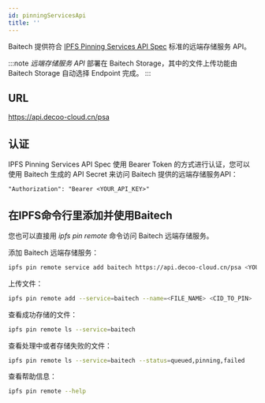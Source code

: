 ```yaml
---
id: pinningServicesApi
title: ''
---
```


Baitech 提供符合 [IPFS Pinning Services API Spec](https://ipfs.github.io/pinning-services-api-spec/) 标准的远端存储服务 API。

:::note
*远端存储服务 API* 部署在 Baitech Storage，其中的文件上传功能由 Baitech Storage 自动选择 Endpoint 完成。
:::

## URL

https://api.decoo-cloud.cn/psa

## 认证

IPFS Pinning Services API Spec 使用 Bearer Token 的方式进行认证，您可以使用 Baitech 生成的 API Secret 来访问 Baitech 提供的远端存储服务API：

```
"Authorization": "Bearer <YOUR_API_KEY>"
```

## 在IPFS命令行里添加并使用Baitech

您也可以直接用 *ipfs pin remote* 命令访问 Baitech 远端存储服务。

添加 Baitech 远端存储服务：
```sh
ipfs pin remote service add baitech https://api.decoo-cloud.cn/psa <YOUR_API_KEY>
```

上传文件：
```sh
ipfs pin remote add --service=baitech --name=<FILE_NAME> <CID_TO_PIN>
```

查看成功存储的文件：
```sh
ipfs pin remote ls --service=baitech
```

查看处理中或者存储失败的文件：
```sh
ipfs pin remote ls --service=baitech --status=queued,pinning,failed
```

查看帮助信息：
```sh
ipfs pin remote --help
```

